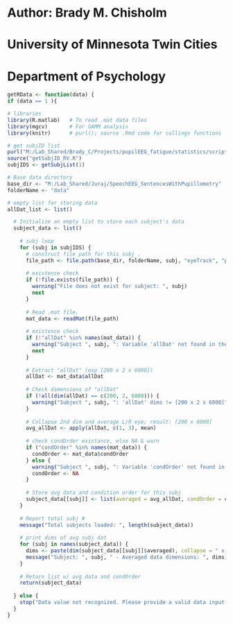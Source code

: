# Author: Brady M. Chisholm
# University of Minnesota Twin Cities
# Department of Psychology
```r
getRData <- function(data) {
if (data == 1 ){

# libraries
library(R.matlab)   # To read .mat data files
library(mgcv)       # For GAMM analysis
library(knitr)      # purl(); source .Rmd code for callings functions   

# get subjID list 
purl("M:/Lab_Shared/Brady_C/Projects/pupilEEG_fatigue/statistics/scripts/getSubjID_RV.Rmd", output = "getSubjID_RV.R")
source("getSubjID_RV.R")
subjIDS <- getSubjList(1)

# Base data directory
base_dir <- "M:/Lab_Shared/Juraj/SpeechEEG_SentencesWithPupillometry"
folderName <- "data" 

# empty list for storing data 
allDat_list <- list()

  # Initialize an empty list to store each subject's data
  subject_data <- list()
    
    # subj loop 
    for (subj in subjIDS) {
      # construct file path for this subj .
      file_path <- file.path(base_dir, folderName, subj, "eyeTrack", "processed", paste0(subj, "_preprocPupilData.mat"))
      
      # existence check 
      if (!file.exists(file_path)) {
        warning("File does not exist for subject: ", subj)
        next
      }
      
      # Read .mat file.
      mat_data <- readMat(file_path)
      
      # existence check 
      if (!"allDat" %in% names(mat_data)) {
        warning("Subject ", subj, ": Variable 'allDat' not found in the .mat file.")
        next
      }
      
      # Extract "allDat" (exp [200 x 2 x 6000])
      allDat <- mat_data$allDat
      
      # Check dimensions of "allDat"
      if (!all(dim(allDat) == c(200, 2, 6000))) {
        warning("Subject ", subj, ": 'allDat' dims != [200 x 2 x 6000]")
      }
      
      # Collapse 2nd dim and average L/R eye; result: [200 x 6000]
      avg_allDat <- apply(allDat, c(1, 3), mean)
      
      # check condOrder existance, else NA & warn
      if ("condOrder" %in% names(mat_data)) {
        condOrder <- mat_data$condOrder
      } else {
        warning("Subject ", subj, ": Variable 'condOrder' not found in the .mat file.")
        condOrder <- NA
      }
      
      # Store avg data and condition order for this subj 
      subject_data[[subj]] <- list(averaged = avg_allDat, condOrder = condOrder)
    }
    
    # Report total subj # 
    message("Total subjects loaded: ", length(subject_data))
    
    # print dims of avg subj dat
    for (subj in names(subject_data)) {
      dims <- paste(dim(subject_data[[subj]]$averaged), collapse = " x ")
      message("Subject: ", subj, " - Averaged data dimensions: ", dims)
    }
    
    # Return list w/ avg data and condOrder
    return(subject_data)
    
  } else {
    stop("Data value not recognized. Please provide a valid data input.")
  }
}
```